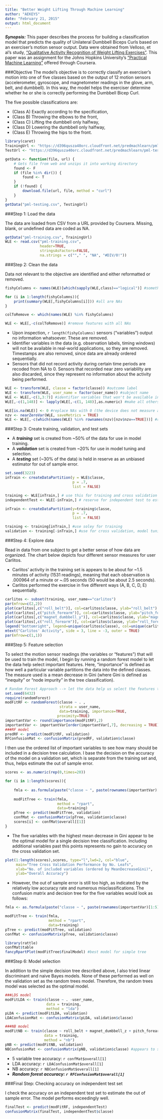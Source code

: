 ```yaml
---
title: "Better Weight Lifting Through Machine Learning"
author: "AEKEYS"
date: "February 21, 2015"
output: html_document
---
```


***Synopsis:*** This paper describes the process for building a classification model that predicts the quality of Unilateral Dumbbell Biceps Curls based on an exerciser's motion sensor output. Data were obtained from Velloso, et al's study, ["Qualitative Activity Recognition of Weight Lifting Exercises"](http://groupware.les.inf.puc-rio.br/public/papers/2013.Velloso.QAR-WLE.pdf). This paper was an assignment for the Johns Hopkins University's ["Practical Machine Learning"](https://www.coursera.org/course/predmachlearn) offered through Coursera.

###Objective
The model's objective is to correctly classify an exerciser's motion into one of five classes based on the output of 12 motion sensors (accelerometer, gyroscope, and
magnetometer readings in the glove, arm, belt, and dumbbell). In this way, the model helps the exerciser determine whether he or she is correctly performing the Dumbbell Bicep Curl.

The five possible classifications are:

*   (Class A) Exactly according to the specification,  
*   (Class B) Throwing the elbows to the front,  
*   (Class C) Lifting the dumbbell only halfway,  
*   (Class D) Lowering the dumbbell only halfway,  
*   (Class E) Throwing the hips to the front.

```r
library(caret)
TrainingUrl <- "https://d396qusza40orc.cloudfront.net/predmachlearn/pml-training.csv"
TestUrl <- "https://d396qusza40orc.cloudfront.net/predmachlearn/pml-testing.csv"

getData <- function(file, url) {
    # Gets file from web and unzips it into working directory
    found <- F
    if (file %in% dir()) {
        found <- T
    }
    if (!found) {
        download.file(url, file, method = "curl")
    }
}
getData("pml-testing.csv", TestingUrl)
```

###Step 1: Load the data

The data are loaded from CSV from a URL provided by Coursera. Missing, blank, or undefined data are coded as NA.

```r
getData("pml-training.csv", TrainingUrl)
WLE <- read.csv("pml-training.csv",
                header=TRUE,
                stringsAsFactors=FALSE,
                na.strings = c(""," ", "NA", "#DIV/0!"))
```

###Step 2: Clean the data

Data not relevant to the objective are identified and either reformatted or removed.

```r
fishyColumns <- names(WLE)[which(sapply(WLE,class)=="logical")] #something weird here

for (i in 1:length(fishyColumns)){
    print(summary(WLE[,fishyColumns[i]])) #all are NAs
}

colToRemove <- which(names(WLE) %in% fishyColumns)

WLE <- WLE[,-c(colToRemove)] #remove features with all NAs
```
*  Upon inspection, `r length(fishyColumns)` sensors ("variables") output no information whatsoever. These are removed.  
*  Identifier variables in the data (e.g. observation labels, timing windows) will not be available in real-world applications, so they are removed. Timestamps are also removed, since data are already ordered sequentially.
*  Sensors that did not record activity during certain time periods are recoded from NA to 0. Sensors that recorded near zero variablilty are also discarded, since they represent no information about the activity being performed.

```r
WLE <- transform(WLE, classe = factor(classe)) #outcome label
WLE <- transform(WLE, user_name = factor(user_name)) #subject name
WLE <- WLE[,-c(1,3:7)] #identifier variables that won't be available in real-world application, data is already ordered sequentially
WLE[,-c(1,148)] <- lapply(WLE[,-c(1, 148)],as.numeric) #make all others numeric
```

```r
WLE[is.na(WLE)] <- 0 #replace NAs with 0 (the device does not measure any activity)
nzv <- nearZeroVar(WLE, saveMetrics = TRUE)
WLE <- WLE[,-c(which(names(WLE) %in% rownames(nzv)[nzv$nzv==TRUE]))] #remove nzv columns
```

###Step 3: Create training, validation, and test sets

* A ***training*** set is created from ~50% of the data for use in model training.
* A ***validation*** set is created from ~20% for use in model tuning and selection.
* A ***testing*** set (~30% of the data) is held in reserve as an unbiased estimator for out of sample error.
```r
set.seed(3223)
inTrain <- createDataPartition(y = WLE$classe,
                               p = .7,
                               list = FALSE)

training <- WLE[inTrain,] # use this for training and cross validation
independentTest <- WLE[-inTrain,] # reserve for independent test to estimate out of sample error

inTrain <- createDataPartition(y=training$classe,
                               p = .7,
                               list = FALSE)

training <- training[inTrain,] #use soley for training
validation <- training[-inTrain,] #use for cross validation, model tuning
```

###Step 4: Explore data

Read in data from one subject to get a better sense of how data are organized. The chart below depicts four different sensor measures for user Carlitos. 

 *   Carlitos' activity in the training set is appears to be about for ~1.5 minutes of activity (1531 readings), meaning that each observation is .000964 of a minute or ~.05 seconds (50 would be about 2.5 seconds).  
 *   Carlitos performed the exercise in five different ways (A, B, C, D, E) sequentially.

```r
carlitos <- subset(training, user_name=="carlitos")
par(mfrow=c(2,2))
plot(carlitos[,c("roll_belt")], col=carlitos$classe, ylab="roll_belt")
plot(carlitos[,c("pitch_forearm")], col=carlitos$classe, ylab="pitch_forearm")
plot(carlitos[,c("magnet_dumbbell_y")], col=carlitos$classe, ylab="magnet_dumbbell_y")
plot(carlitos[,c("roll_forearm")], col=carlitos$classe, ylab="roll_forearm")
legend("bottomright", legend=unique(carlitos$classe), col=unique(carlitos$classe), pch=1)
mtext("Carlitos' Activity", side = 3, line = -3, outer = TRUE)
par(mfrow=c(1,1))
```

###Step 5: Feature selection

To select the motion sensor readings (the variables or "features") that will be used to train the model, I begin by running a random forest model to let the data help select important features. Here, "importance" is defined as how well a particular variable partitions the data into the defined classes. The measure used is a mean decrease in Gini (where Gini is defined as "inequity" or "node impurity" in the tree classification).  

```r
# Random Forest Approach --> let the data help us select the features to use
set.seed(6432)
require(randomForest)
modFitRF <- randomForest(classe ~ . , 
                         strata = user_name,
                         data=training, importance=TRUE,
                        proximity=TRUE)
importantVar <- round(importance(modFitRF),2)
importantVar <- importantVar[order(importantVar[,7], decreasing = TRUE),]
###RF model
predRF <- predict(modFitRF, validation)
RFConfusionMat <- confusionMatrix(predRF, validation$classe)
```

I then use the ordered list of important variables to see how many should be included in a decision tree calculation. I base the decision on the accuracy of the model on a validation set, which is separate from the training set and, thus, helps estimate the out of sample error.

```r
scores <- as.numeric(rep(0,times=20))

for (i in 1:length(scores)){
    
    fmla <- as.formula(paste("classe ~ ", paste(rownames(importantVar)[1:i], collapse= "+")))
    
    modFitTree <- train(fmla, 
                        method = "rpart",
                        data=training)
    pTree <- predict(modFitTree, validation)
    confMat <- confusionMatrix(pTree, validation$classe)
    scores[i] <- confMat$overall[[1]]
}
```

  *  The five variables with the highest mean decrease in Gini appear to be the optimal model for a single decision tree classification. Including additional variables past this points represents no gain to accuracy on the cross validation set.
  
```r
plot(1:length(scores),scores, type="l",lwd=2, col="blue", 
     main="Tree Cross Validation Performance by No. Leafs",
     xlab="No. of included variables (ordered by MeanDecreaseGini)",
     ylab="Overall Accuracy")
```

  *  However, the out of sample error is still too high, as indicated by the relatively low accuracy rate and numerous misclassifications.  The confusion matrix and decision tree for the five variables would look as follows: 
  
```r
fmla <- as.formula(paste("classe ~ ", paste(rownames(importantVar)[1:5], collapse= "+")))

modFitTree <- train(fmla, 
                    method = "rpart",
                    data=training)
pTree <- predict(modFitTree, validation)
confMat <- confusionMatrix(pTree, validation$classe)
```

```r
library(rattle)
confMat$table
fancyRpartPlot(modFitTree$finalModel) #best model for simple tree
```

###Step 6: Model selection

In addition to the simple decision tree described above, I also tried linear discriminant and naive Bayes models. None of these performed as well on the validation set as the random trees model.  Therefore, the random trees model was selected as the optimal model.

```r
###LDS model
modFitLDA <- train(classe ~ . -user_name,
                   data = training,
                   method = "lda")
pLDA <- predict(modFitLDA, validation)
LDAConfusionMat <- confusionMatrix(pLDA, validation$classe)

###NB model
modFitNB <- train(classe ~ roll_belt + magnet_dumbbell_z + pitch_forearm,
                  data = training,
                  method = "nb")
pNB <- predict(modFitNB, validation)
NBConfusionMat <- confusionMatrix(pNB, validation$classe) #appears to suffer from underrun
```

 *  5 variable tree accuracy: `r confMat$overall[1]`
 *  LDA accuracy: `r LDAConfusionMat$overall[1]`
 *  NB accuracy: `r NBConfusionMat$overall[1]`
 *  ***Random forest accuracy: `r RFConfusionMat$overall[1]`***
 
###Final Step: Checking accuracy on independent test set

I check the accuracy on an independent test set to estimate the out of sample error.  The model performs exceedingly well.

```r
finalTest <- predict(modFitRF, independentTest)
confusionMatrix(finalTest, independentTest$classe)
```